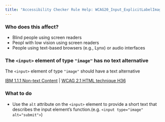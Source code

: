 ```yaml
---
title: "Accessibility Checker Rule Help: WCAG20_Input_ExplicitLabelImage"
---
```


<div className="toolHelp">
<Row>
<Column colLg={5} colMd={3} colSm={4} className="toolLeft">

### Who does this affect?

* Blind people using screen readers
* Peopl with low vision using screen readers
* People using text-based browsers (e.g., Lynx) or audio interfaces

</Column>
<Column colLg={11} colMd={5} colSm={4} className="toolMain">

<div id="locLevel"></div>

### The `<input>` element of type `"image"` has no text alternative
 The `<input>` element of type `"image"` should have a text alternative

[IBM 1.1.1 Non-text Content](http://www.ibm.com/able/guidelines/ci162/non_text_content.html) | [WCAG 2.1 HTML technique H36](https://www.w3.org/WAI/WCAG21/Techniques/html/H36)

<div id="locSnippet"></div>

### What to do

* Use the `alt` attribute on the `<input>` element to provide a short text that describes the input element’s function.(e.g. `<input type="image" alt="submit">`)


</Column>
</Row>
</div>
